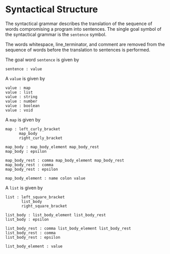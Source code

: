 # Syntactical Structure
The syntactical grammar describes the translation of the sequence of words compromising a program into sentences.
The single goal symbol of the syntactical grammar is the `sentence` symbol.

The words whitespace, line_terminator, and comment are removed from the sequence of words before the translation to sentences is performed.


The goal word `sentence` is given by
```
sentence : value
```

A `value` is given by
```
value : map
value : list
value : string
value : number
value : boolean
value : void
```

A `map` is given by
```
map : left_curly_bracket
      map_body
      right_curly_bracket

map_body : map_body_element map_body_rest
map_body : epsilon

map_body_rest : comma map_body_element map_body_rest
map_body_rest : comma
map_body_rest : epsilon

map_body_element : name colon value
```

A `list` is given by
```
list : left_square_bracket
       list_body
       right_square_bracket

list_body : list_body_element list_body_rest
list_body : epsilon

list_body_rest : comma list_body_element list_body_rest
list_body_rest : comma
list_body_rest : epsilon

list_body_element : value
```

